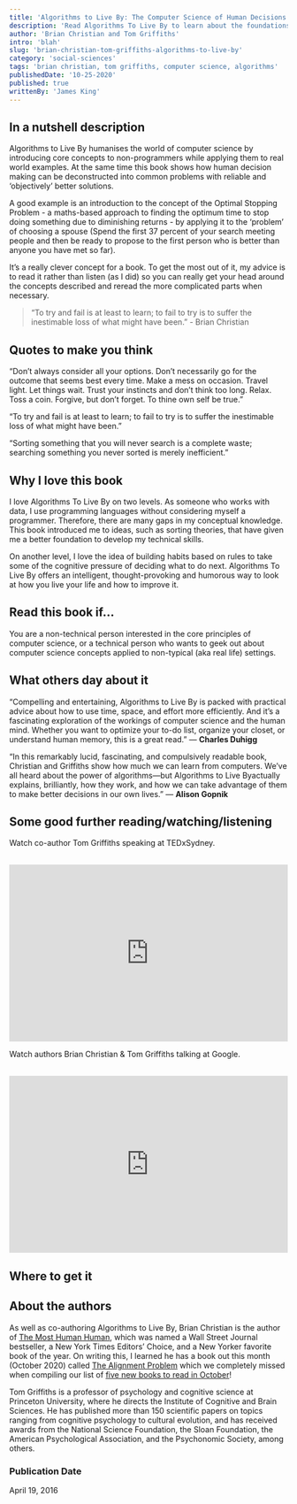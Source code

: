 ```yaml
---
title: 'Algorithms to Live By: The Computer Science of Human Decisions'
description: 'Read Algorithms To Live By to learn about the foundations of computer science applied to real world situations.'
author: 'Brian Christian and Tom Griffiths'
intro: 'blah'
slug: 'brian-christian-tom-griffiths-algorithms-to-live-by'
category: 'social-sciences'
tags: 'brian christian, tom griffiths, computer science, algorithms'
publishedDate: '10-25-2020'
published: true
writtenBy: 'James King'
---
```



## In a nutshell description

Algorithms to Live By humanises the world of computer science by introducing core concepts to 
non-programmers while applying them to real world examples. At the same time this book shows 
how human decision making can be deconstructed into common problems with reliable and ‘objectively’ 
better solutions. 

A good example is an introduction to the concept of the Optimal Stopping Problem - a maths-based 
approach to finding the optimum time to stop doing something due to diminishing returns - by applying 
it to the ‘problem’ of choosing a spouse (Spend the first 37 percent of your search meeting people 
and then be ready to propose to the first person who is better than anyone you have met so far).

It’s a really clever concept for a book. To get the most out of it, my advice is to read it rather 
than listen (as I did) so you can really get your head around the concepts described and reread the more 
complicated parts when necessary.  

> “To try and fail is at least to learn; to fail to try is to suffer the inestimable loss 
> of what might have been.” - Brian Christian

## Quotes to make you think

“Don’t always consider all your options. Don’t necessarily go for the outcome that seems best every time. 
Make a mess on occasion. Travel light. Let things wait. Trust your instincts and don’t think too long. Relax. 
Toss a coin. Forgive, but don’t forget. To thine own self be true.”

“To try and fail is at least to learn; to fail to try is to suffer the inestimable loss of what might have been.”

“Sorting something that you will never search is a complete waste; searching something you never sorted is 
merely inefficient.”

## Why I love this book

I love Algorithms To Live By on two levels. As someone who works with data, I use programming languages without 
considering myself a programmer. Therefore, there are many gaps in my conceptual knowledge. This book introduced 
me to ideas, such as sorting theories, that have given me a better foundation to develop my technical skills.

On another level, I love the idea of building habits based on rules to take some of the cognitive pressure of 
deciding what to do next. Algorithms To Live By offers an intelligent, thought-provoking and humorous way to 
look at how you live your life and how to improve it.


## Read this book if…

You are a non-technical person interested in the core principles of computer science, or a technical person who wants 
to geek out about computer science concepts applied to non-typical (aka real life) settings.

## What others day about it

“Compelling and entertaining, Algorithms to Live By is packed with practical advice about how to use time, space, and 
effort more efficiently. And it’s a fascinating exploration of the workings of computer science and the human mind. 
Whether you want to optimize your to-do list, organize your closet, or understand human memory, this is a great read.” — **Charles Duhigg**

“In this remarkably lucid, fascinating, and compulsively readable book, Christian and Griffiths show how much we can learn from 
computers. We’ve all heard about the power of algorithms―but Algorithms to Live Byactually explains, brilliantly, how they work, 
and how we can take advantage of them to make better decisions in our own lives.”   — **Alison Gopnik**

## Some good further reading/watching/listening

Watch co-author Tom Griffiths speaking at TEDxSydney.

<br />
<iframe
  width="100%"
  height="320px"
  src="https://www.youtube.com/embed/lOhL-XUQPFE"
  frameBorder="0"
  allow="accelerometer; autoplay; encrypted-media; gyroscope; picture-in-picture"
  allowFullScreen
></iframe>

Watch authors Brian Christian & Tom Griffiths talking at Google.

<br />
<iframe
  width="100%"
  height="320px"
  src="https://www.youtube.com/embed/OwKj-wgXteo"
  frameBorder="0"
  allow="accelerometer; autoplay; encrypted-media; gyroscope; picture-in-picture"
  allowFullScreen
></iframe>


## Where to get it

<AmazonCta
  bookSummary
  link="https://www.amazon.com/Algorithms-Live-Computer-Science-Decisions-dp-1250118360/dp/1250118360/ref=as_li_ss_tl?_encoding=UTF8&me=&qid=1603635162&linkCode=ll1&tag=paperbacktrav-20&linkId=1cb4a9b3407831c252af3976c05842da&language=en_US"
/>



## About the authors

As well as co-authoring Algorithms to Live By, Brian Christian is the author of [The Most Human Human](https://www.amazon.com/Most-Human-Artificial-Intelligence-Teaches/dp/0307476707/ref=as_li_ss_tl?dchild=1&keywords=The+Most+Human+Human&qid=1603638659&s=books&sr=1-1&linkCode=ll1&tag=paperbacktrav-20&linkId=be3551beef476751a309a838f6bb423e&language=en_US), which was named a Wall 
Street Journal bestseller, a New York Times Editors’ Choice, and a New Yorker favorite book of the year. On writing this, I 
learned he has a book out this month (October 2020) called [The Alignment Problem](https://www.amazon.com/Alignment-Problem-Machine-Learning-Values/dp/0393635821/ref=as_li_ss_tl?_encoding=UTF8&qid=1603638694&sr=1-1&linkCode=ll1&tag=paperbacktrav-20&linkId=962817cce2b07af1610ca1ce0c93f051&language=en_US) which we completely missed when compiling 
our list of [five new books to read in October](https://paperbacktravels.com/articles/five-new-books-to-read-in-october-2020)!

Tom Griffiths is a professor of psychology and cognitive science at Princeton University, where he directs the Institute of 
Cognitive and Brain Sciences. He has published more than 150 scientific papers on topics ranging from cognitive psychology to 
cultural evolution, and has received awards from the National Science Foundation, the Sloan Foundation, the American Psychological 
Association, and the Psychonomic Society, among others.

### Publication Date

April 19, 2016
